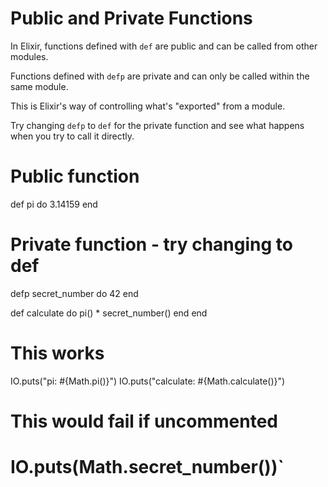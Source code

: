
# Public and Private Functions

In Elixir, functions defined with `def` are public and can be called from other modules.

Functions defined with `defp` are private and can only be called within the same module.

This is Elixir's way of controlling what's "exported" from a module.

Try changing `defp` to `def` for the private function and see what happens when you try to call it directly.

  # Public function
  def pi do
    3.14159
  end
  
  # Private function - try changing to def
  defp secret_number do
    42
  end
  
  def calculate do
    pi() * secret_number()
  end
end

# This works

IO.puts("pi: #{Math.pi()}")
IO.puts("calculate: #{Math.calculate()}")

# This would fail if uncommented

# IO.puts(Math.secret_number())`
